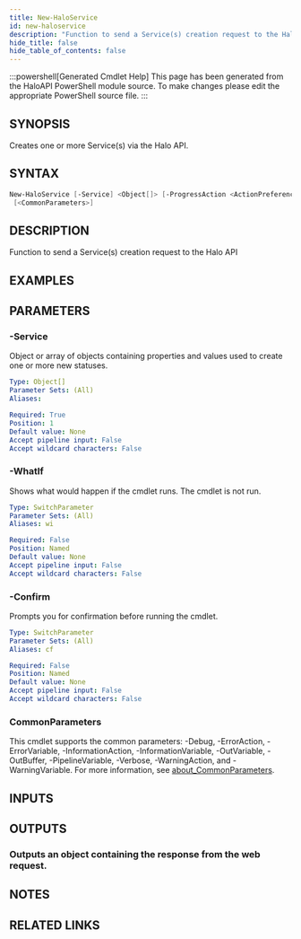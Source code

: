 ```yaml
---
title: New-HaloService
id: new-haloservice
description: "Function to send a Service(s) creation request to the Halo API"
hide_title: false
hide_table_of_contents: false
---
```


:::powershell[Generated Cmdlet Help]
This page has been generated from the HaloAPI PowerShell module source. To make changes please edit the appropriate PowerShell source file.
:::

## SYNOPSIS

Creates one or more Service(s) via the Halo API.

## SYNTAX

```powershell
New-HaloService [-Service] <Object[]> [-ProgressAction <ActionPreference>] [-WhatIf] [-Confirm]
 [<CommonParameters>]
```

## DESCRIPTION

Function to send a Service(s) creation request to the Halo API

## EXAMPLES

## PARAMETERS

### -Service

Object or array of objects containing properties and values used to create one or more new statuses.

```yaml
Type: Object[]
Parameter Sets: (All)
Aliases:

Required: True
Position: 1
Default value: None
Accept pipeline input: False
Accept wildcard characters: False
```

### -WhatIf

Shows what would happen if the cmdlet runs.
The cmdlet is not run.

```yaml
Type: SwitchParameter
Parameter Sets: (All)
Aliases: wi

Required: False
Position: Named
Default value: None
Accept pipeline input: False
Accept wildcard characters: False
```

### -Confirm

Prompts you for confirmation before running the cmdlet.

```yaml
Type: SwitchParameter
Parameter Sets: (All)
Aliases: cf

Required: False
Position: Named
Default value: None
Accept pipeline input: False
Accept wildcard characters: False
```

### CommonParameters

This cmdlet supports the common parameters: -Debug, -ErrorAction, -ErrorVariable, -InformationAction, -InformationVariable, -OutVariable, -OutBuffer, -PipelineVariable, -Verbose, -WarningAction, and -WarningVariable. For more information, see [about_CommonParameters](http://go.microsoft.com/fwlink/?LinkID=113216).

## INPUTS


## OUTPUTS

### Outputs an object containing the response from the web request.

## NOTES

## RELATED LINKS
